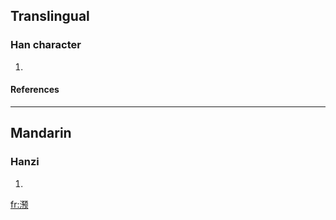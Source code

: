 {{see|澦}}

==Translingual==
===Han character===
{{Han char|rn=85|rad=水|as=10|sn=13|four=|canj=水弓弓人 (ENNO)}}
# {{defn|Han|sort=水10}}
====References====
{{Han ref|kx=0643.241|hdz=31711.080|uh=6EEA|ud=28394}}

----
==Mandarin==
===Hanzi===
{{cmn-hanzi|tra=澦|pin=[[yù]] (yu4)|wg=yü<sup>4</sup>}}
# {{defn|Mandarin}}

[[fr:滪]]